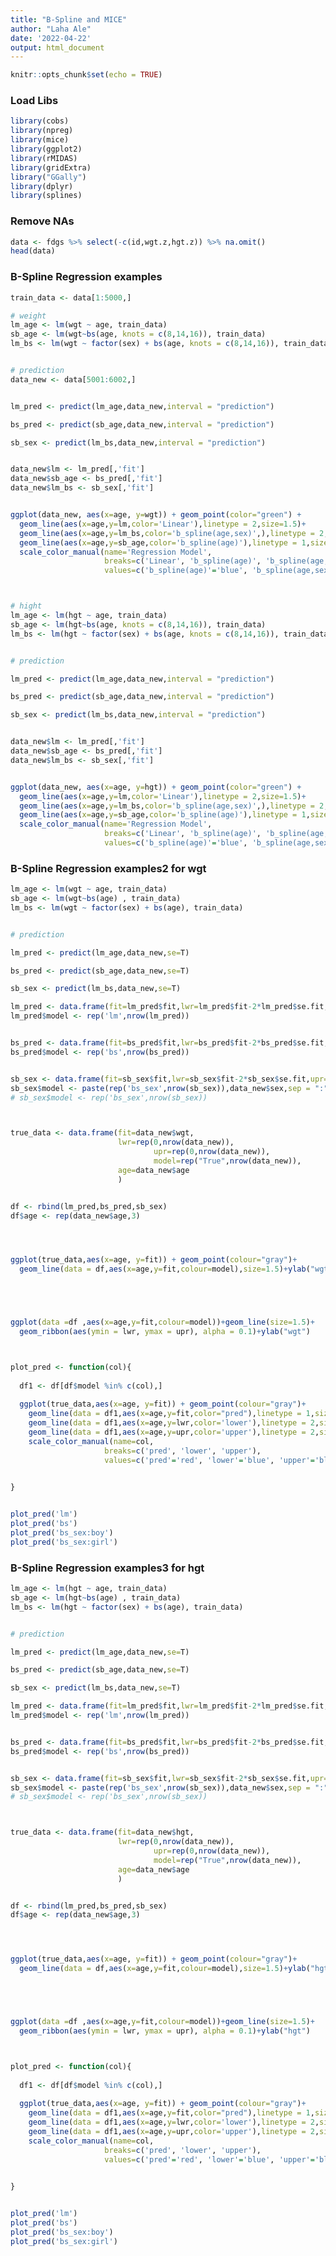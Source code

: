 ```yaml
---
title: "B-Spline and MICE"
author: "Laha Ale"
date: '2022-04-22'
output: html_document
---
```


```r
knitr::opts_chunk$set(echo = TRUE)
```

###  Load Libs
```r

library(cobs)
library(npreg)
library(mice)
library(ggplot2)
library(rMIDAS)
library(gridExtra)
library("GGally")
library(dplyr)
library(splines)

```



### Remove NAs

```r
data <- fdgs %>% select(-c(id,wgt.z,hgt.z)) %>% na.omit()
head(data)
```



### B-Spline Regression examples

```r

train_data <- data[1:5000,]

# weight
lm_age <- lm(wgt ~ age, train_data)
sb_age <- lm(wgt~bs(age, knots = c(8,14,16)), train_data)
lm_bs <- lm(wgt ~ factor(sex) + bs(age, knots = c(8,14,16)), train_data)


# prediction
data_new <- data[5001:6002,]


lm_pred <- predict(lm_age,data_new,interval = "prediction")

bs_pred <- predict(sb_age,data_new,interval = "prediction")

sb_sex <- predict(lm_bs,data_new,interval = "prediction")


data_new$lm <- lm_pred[,'fit']
data_new$sb_age <- bs_pred[,'fit']
data_new$lm_bs <- sb_sex[,'fit']


ggplot(data_new, aes(x=age, y=wgt)) + geom_point(color="green") +
  geom_line(aes(x=age,y=lm,color='Linear'),linetype = 2,size=1.5)+
  geom_line(aes(x=age,y=lm_bs,color='b_spline(age,sex)',),linetype = 2,size=1.5)+
  geom_line(aes(x=age,y=sb_age,color='b_spline(age)'),linetype = 1,size=1.5)+
  scale_color_manual(name='Regression Model',
                     breaks=c('Linear', 'b_spline(age)', 'b_spline(age,sex)'),
                     values=c('b_spline(age)'='blue', 'b_spline(age,sex)'='black', 'Linear'='red'))



# hight
lm_age <- lm(hgt ~ age, train_data)
sb_age <- lm(hgt~bs(age, knots = c(8,14,16)), train_data)
lm_bs <- lm(hgt ~ factor(sex) + bs(age, knots = c(8,14,16)), train_data)


# prediction

lm_pred <- predict(lm_age,data_new,interval = "prediction")

bs_pred <- predict(sb_age,data_new,interval = "prediction")

sb_sex <- predict(lm_bs,data_new,interval = "prediction")


data_new$lm <- lm_pred[,'fit']
data_new$sb_age <- bs_pred[,'fit']
data_new$lm_bs <- sb_sex[,'fit']


ggplot(data_new, aes(x=age, y=hgt)) + geom_point(color="green") +
  geom_line(aes(x=age,y=lm,color='Linear'),linetype = 2,size=1.5)+
  geom_line(aes(x=age,y=lm_bs,color='b_spline(age,sex)',),linetype = 2,size=1.5)+
  geom_line(aes(x=age,y=sb_age,color='b_spline(age)'),linetype = 1,size=1.5)+
  scale_color_manual(name='Regression Model',
                     breaks=c('Linear', 'b_spline(age)', 'b_spline(age,sex)'),
                     values=c('b_spline(age)'='blue', 'b_spline(age,sex)'='black', 'Linear'='red'))

```




### B-Spline Regression examples2 for wgt

```r
lm_age <- lm(wgt ~ age, train_data)
sb_age <- lm(wgt~bs(age) , train_data)
lm_bs <- lm(wgt ~ factor(sex) + bs(age), train_data)


# prediction

lm_pred <- predict(lm_age,data_new,se=T)

bs_pred <- predict(sb_age,data_new,se=T)

sb_sex <- predict(lm_bs,data_new,se=T)

lm_pred <- data.frame(fit=lm_pred$fit,lwr=lm_pred$fit-2*lm_pred$se.fit,upr=lm_pred$fit+2*lm_pred$se.fit)
lm_pred$model <- rep('lm',nrow(lm_pred))


bs_pred <- data.frame(fit=bs_pred$fit,lwr=bs_pred$fit-2*bs_pred$se.fit,upr=bs_pred$fit+2*bs_pred$se.fit)
bs_pred$model <- rep('bs',nrow(bs_pred))


sb_sex <- data.frame(fit=sb_sex$fit,lwr=sb_sex$fit-2*sb_sex$se.fit,upr=sb_sex$fit+2*sb_sex$se.fit)
sb_sex$model <- paste(rep('bs_sex',nrow(sb_sex)),data_new$sex,sep = ":")
# sb_sex$model <- rep('bs_sex',nrow(sb_sex))



true_data <- data.frame(fit=data_new$wgt,
                        lwr=rep(0,nrow(data_new)),
                                upr=rep(0,nrow(data_new)),
                                model=rep("True",nrow(data_new)),
                        age=data_new$age
                        )


df <- rbind(lm_pred,bs_pred,sb_sex)
df$age <- rep(data_new$age,3)




ggplot(true_data,aes(x=age, y=fit)) + geom_point(colour="gray")+
  geom_line(data = df,aes(x=age,y=fit,colour=model),size=1.5)+ylab("wgt")





ggplot(data =df ,aes(x=age,y=fit,colour=model))+geom_line(size=1.5)+
  geom_ribbon(aes(ymin = lwr, ymax = upr), alpha = 0.1)+ylab("wgt")



plot_pred <- function(col){
  
  df1 <- df[df$model %in% c(col),]
  
  ggplot(true_data,aes(x=age, y=fit)) + geom_point(colour="gray")+
    geom_line(data = df1,aes(x=age,y=fit,color="pred"),linetype = 1,size=1.5)+
    geom_line(data = df1,aes(x=age,y=lwr,color='lower'),linetype = 2,size=1)+
    geom_line(data = df1,aes(x=age,y=upr,color='upper'),linetype = 2,size=1)+
    scale_color_manual(name=col,
                     breaks=c('pred', 'lower', 'upper'),
                     values=c('pred'='red', 'lower'='blue', 'upper'='blue'))+ylab("wgt")

  
}


plot_pred('lm')
plot_pred('bs')
plot_pred('bs_sex:boy')
plot_pred('bs_sex:girl')

```




### B-Spline Regression examples3 for hgt

```r
lm_age <- lm(hgt ~ age, train_data)
sb_age <- lm(hgt~bs(age) , train_data)
lm_bs <- lm(hgt ~ factor(sex) + bs(age), train_data)


# prediction

lm_pred <- predict(lm_age,data_new,se=T)

bs_pred <- predict(sb_age,data_new,se=T)

sb_sex <- predict(lm_bs,data_new,se=T)

lm_pred <- data.frame(fit=lm_pred$fit,lwr=lm_pred$fit-2*lm_pred$se.fit,upr=lm_pred$fit+2*lm_pred$se.fit)
lm_pred$model <- rep('lm',nrow(lm_pred))


bs_pred <- data.frame(fit=bs_pred$fit,lwr=bs_pred$fit-2*bs_pred$se.fit,upr=bs_pred$fit+2*bs_pred$se.fit)
bs_pred$model <- rep('bs',nrow(bs_pred))


sb_sex <- data.frame(fit=sb_sex$fit,lwr=sb_sex$fit-2*sb_sex$se.fit,upr=sb_sex$fit+2*sb_sex$se.fit)
sb_sex$model <- paste(rep('bs_sex',nrow(sb_sex)),data_new$sex,sep = ":")
# sb_sex$model <- rep('bs_sex',nrow(sb_sex))



true_data <- data.frame(fit=data_new$hgt,
                        lwr=rep(0,nrow(data_new)),
                                upr=rep(0,nrow(data_new)),
                                model=rep("True",nrow(data_new)),
                        age=data_new$age
                        )


df <- rbind(lm_pred,bs_pred,sb_sex)
df$age <- rep(data_new$age,3)




ggplot(true_data,aes(x=age, y=fit)) + geom_point(colour="gray")+
  geom_line(data = df,aes(x=age,y=fit,colour=model),size=1.5)+ylab("hgt")





ggplot(data =df ,aes(x=age,y=fit,colour=model))+geom_line(size=1.5)+
  geom_ribbon(aes(ymin = lwr, ymax = upr), alpha = 0.1)+ylab("hgt")



plot_pred <- function(col){
  
  df1 <- df[df$model %in% c(col),]
  
  ggplot(true_data,aes(x=age, y=fit)) + geom_point(colour="gray")+
    geom_line(data = df1,aes(x=age,y=fit,color="pred"),linetype = 1,size=1.5)+
    geom_line(data = df1,aes(x=age,y=lwr,color='lower'),linetype = 2,size=1)+
    geom_line(data = df1,aes(x=age,y=upr,color='upper'),linetype = 2,size=1)+
    scale_color_manual(name=col,
                     breaks=c('pred', 'lower', 'upper'),
                     values=c('pred'='red', 'lower'='blue', 'upper'='blue'))+ylab("hgt")

  
}


plot_pred('lm')
plot_pred('bs')
plot_pred('bs_sex:boy')
plot_pred('bs_sex:girl')

```


